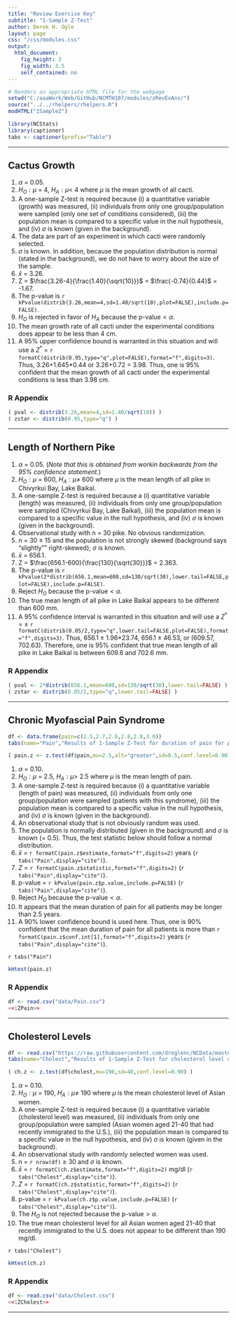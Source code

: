 ```yaml
---
title: "Review Exercise Key"
subtitle: "1-Sample Z-Test"
author: Derek H. Ogle
layout: page
css: "/css/modules.css"
output:
  html_document:
    fig_height: 3
    fig_width: 3.5
    self_contained: no
---
```


```r
# Renders an appropriate HTML file for the webpage
setwd("C:/aaaWork/Web/GitHub/NCMTH107/modules/zRevExAns/")
source("../../rhelpers/rhelpers.R")
modHTML("1SampleZ")
```
```r
library(NCStats)
library(captioner)
tabs <- captioner(prefix="Table")
```

----

## Cactus Growth

1. $\alpha$ = 0.05.
1. $H_{O}:\mu$ = 4, $H_{A}:\mu<$ 4 where $\mu$ is the mean growth of all cacti.
1. A one-sample Z-test is required because (i) a quantitative variable (growth) was measured, (ii) individuals from only one group/population were sampled (only one set of conditions considered), (iii) the population mean is compared to a specific value in the null hypothesis, and (iv) $\sigma$ is known (given in the background).
1. The data are part of an experiment in which cacti were randomly selected.
1. $\sigma$ is known. In addition, because the population distribution is normal (stated in the background), we do not have to worry about the size of the sample.
1. $\bar{x}$ = 3.26.
1. Z = $\frac{3.26-4}{\frac{1.40}{\sqrt{10}}}$ = $\frac{-0.74}{0.44}$ = -1.67.
1. The p-value is `r kPvalue(distrib(3.26,mean=4,sd=1.40/sqrt(10),plot=FALSE),include.p=FALSE)`.
1. $H_{O}$ is rejected in favor of $H_{A}$ because the p-value$<\alpha$.
1. The mean growth rate of all cacti under the experimental conditions does appear to be less than 4 cm.
1. A 95% upper confidence bound is warranted in this situation and will use a $Z^{*}$ = `r formatC(distrib(0.95,type="q",plot=FALSE),format="f",digits=3)`. Thus, 3.26+1.645*0.44 or 3.26+0.72 = 3.98. Thus, one is 95% confident that the mean growth of all cacti under the experimental conditions is less than 3.98 cm.

### R Appendix
```r
( pval <- distrib(3.26,mean=4,sd=1.40/sqrt(10)) )
( zstar <- distrib(0.95,type="q") )
```

----

## Length of Northern Pike

1. $\alpha$ = 0.05. (*Note that this is obtained from workin backwards from the 95% confidence statement.*)
1. $H_{O}:\mu$ = 600, $H_{A}:\mu\neq$ 600 where $\mu$ is the mean length of all pike in Chivyrkui Bay, Lake Baikal.
1. A one-sample Z-test is required because a (i) quantitative variable (length) was measured, (ii) individuals from only one group/population were sampled (Chivyrkui Bay, Lake Baikal), (iii) the population mean is compared to a specific value in the null hypothesis, and (iv) $\sigma$ is known (given in the background).
1. Observational study with n = 30 pike. No obvious randomization.
1. n = 30 $\geq$ 15 and the population is not strongly skewed (background says "slightly"" right-skewed); $\sigma$ is known.
1. $\bar{x}$ = 656.1.
1. Z = $\frac{656.1-600}{\frac{130}{\sqrt{30}}}$ = 2.363.
1. The p-value is `r kPvalue(2*distrib(656.1,mean=600,sd=130/sqrt(30),lower.tail=FALSE,plot=FALSE),include.p=FALSE)`.
1. Reject $H_{O}$ because the p-value$<\alpha$.
1. The true mean length of all pike in Lake Baikal appears to be different than 600 mm.
1. A 95% confidence interval is warranted in this situation and will use a $Z^{*}$ = $\pm$ `r formatC(distrib(0.05/2,type="q",lower.tail=FALSE,plot=FALSE),format="f",digits=3)`. Thus, 656.1 $\pm$ 1.96*23.74, 656.1 $\pm$ 46.53, or (609.57, 702.63). Therefore, one is 95% confident that true mean length of all pike in Lake Baikal is between 609.6 and 702.6 mm.

### R Appendix
```r
( pval <- 2*distrib(656.1,mean=600,sd=130/sqrt(30),lower.tail=FALSE) )
( zstar <- distrib(0.05/2,type="q",lower.tail=FALSE) )
```

----

## Chronic Myofascial Pain Syndrome
```r
df <- data.frame(pain=c(2.5,2.7,2.8,2.8,2.8,3.0))
tabs(name="Pain","Results of 1-Sample Z-Test for duration of pain for patients with chronic myofascial pain syndrome.")
```
```r
( pain.z <- z.test(df$pain,mu=2.5,alt="greater",sd=0.5,conf.level=0.90) )
```

1. $\alpha$ = 0.10.
1. $H_{O}:\mu$ = 2.5, $H_{A}:\mu>$ 2.5 where $\mu$ is the mean length of pain.
1. A one-sample Z-test is required because (i) a quantitative variable (length of pain) was measured, (ii) individuals from only one group/population were sampled (patients with this syndrome), (iii) the population mean is compared to a specific value in the null hypothesis, and (iv) $\sigma$ is known (given in the background).
1. An observational study that is not obviously random was used.
1. The population is normally distributed (given in the background) and $\sigma$ is known (= 0.5). Thus, the test statistic below should follow a normal distribution.
1. $\bar{x}$ = `r formatC(pain.z$estimate,format="f",digits=2)` years (`r tabs("Pain",display="cite")`).
1. $Z$ = `r formatC(pain.z$statistic,format="f",digits=2)` (`r tabs("Pain",display="cite")`).
1. p-value = `r kPvalue(pain.z$p.value,include.p=FALSE)` (`r tabs("Pain",display="cite")`).
1. Reject $H_{O}$ because the p-value$<\alpha$.
1. It appears that the mean duration of pain for all patients may be longer than 2.5 years.
1. A 90% lower confidence bound is used here. Thus, one is 90% confident that the mean duration of pain for all patients is more than `r formatC(pain.z$conf.int[1],format="f",digits=2)` years (`r tabs("Pain",display="cite")`).

`r tabs("Pain")`

```r
kHtest(pain.z)
```

### R Appendix
```r
df <- read.csv("data/Pain.csv")
<<1ZPain>>
```

----

## Cholesterol Levels
```r
df <- read.csv("https://raw.githubusercontent.com/droglenc/NCData/master/Cholesterol.csv")
tabs(name="Cholest","Results of 1-Sample Z-Test for cholesterol level of Asian Women.")
```
```r
( ch.z <- z.test(df$cholest,mu=190,sd=40,conf.level=0.90) )
```

1. $\alpha$ = 0.10.
1. $H_{O}:\mu$ = 190, $H_{A}:\mu\neq$ 190 where $\mu$ is the mean cholesterol level of Asian women.
1. A one-sample Z-test is required because (i) a quantitative variable (cholesterol level) was measured, (ii) individuals from only one group/population were sampled (Asian women aged 21-40 that had recently immigrated to the U.S.), (iii) the population mean is compared to a specific value in the null hypothesis, and (iv) $\sigma$ is known (given in the background).
1. An observational study with randomly selected women was used.
1. n = `r nrow(df)` $\geq$ 30 and $\sigma$ is known.
1. $\bar{x}$ = `r formatC(ch.z$estimate,format="f",digits=2)` mg/dl (`r tabs("Cholest",display="cite")`).
1. $Z$ = `r formatC(ch.z$statistic,format="f",digits=2)` (`r tabs("Cholest",display="cite")`).
1. p-value = `r kPvalue(ch.z$p.value,include.p=FALSE)` (`r tabs("Cholest",display="cite")`).
1. The $H_{O}$ is not rejected because the p-value$>\alpha$.
1. The true mean cholesterol level for all Asian women aged 21-40 that recently immigrated to the U.S. does not appear to be different than 190 mg/dl.

`r tabs("Cholest")`

```r
kHtest(ch.z)
```

### R Appendix
```r
df <- read.csv("data/Cholest.csv")
<<1ZCholest>>
```

----
